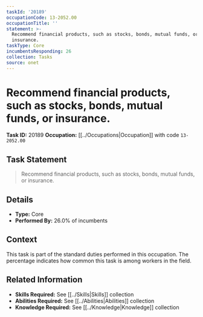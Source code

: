 ```yaml
---
taskId: '20189'
occupationCode: 13-2052.00
occupationTitle: ''
statement: >-
  Recommend financial products, such as stocks, bonds, mutual funds, or
  insurance.
taskType: Core
incumbentsResponding: 26
collection: Tasks
source: onet
---
```

# Recommend financial products, such as stocks, bonds, mutual funds, or insurance.

**Task ID:** 20189
**Occupation:** [[../Occupations|Occupation]] with code `13-2052.00`

## Task Statement

> Recommend financial products, such as stocks, bonds, mutual funds, or insurance.

## Details

- **Type:** Core
- **Performed By:** 26.0% of incumbents

## Context

This task is part of the standard duties performed in this occupation. The percentage indicates how common this task is among workers in the field.

## Related Information

- **Skills Required:** See [[../Skills|Skills]] collection
- **Abilities Required:** See [[../Abilities|Abilities]] collection
- **Knowledge Required:** See [[../Knowledge|Knowledge]] collection

